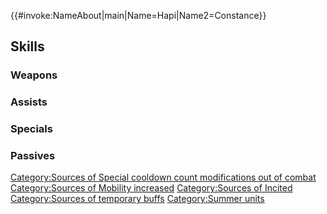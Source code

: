 {{#invoke:NameAbout|main|Name=Hapi|Name2=Constance}}{{HeroPage Tabs}}
{{Hero Infobox
|Name=Hapi
|Title=Eternal Sunlit Pair
|WeaponType=Blue Tome
|MoveType=Flying
|secondPerson=Constance
|Origin=Fire Emblem: Three Houses
|Gender=FF
|duo=Grants Special cooldown count-1 to unit.<br><br>Grants "unit can move 1 extra space (that turn only; does not stack)" and 【Incited】to unit for 1 turn.<br><br>Once used, Duo Skill cannot be activated again right away. At start of every third turn, if Duo Skill has already been used, unit can use Duo Skill again.<br><br>【Incited】<br>If unit initiates combat, grants bonus to unit's Atk/Spd/Def/Res = number of spaces from start position to end position of unit during combat (max 3; that turn only).
|Duel=215
|actorEN=Sachika Misawa,Sarah Emi Bridcutt
|noActorEN=1
|actorJP=三澤紗千香,ブリドカットセーラ恵美
|artist=cuboon
|additionDate=July 7, 2025
|releaseDate=July 8, 2025
|cv1=12
|cv2=450400
|TagID=比翼ハピ
|InternalID=1259
|Properties=special,duo
|description=Hapi calls forth monsters with her sighs and Constance seeks to rebuild House Nuvelle. Will their bond grow even stronger in a land of perpetual summer? They appear in Fire Emblem: Three Houses.
}}
{{Stats Page
|Lv1HP=21|Lv1ATK=9|Lv1SPD=11|Lv1DEF=4|Lv1RES=6
|GRHP=55|GRATK=90|GRSPD=80|GRDEF=30|GRRES=50
}}
==Skills==
===Weapons===
{{Weapons Table
|weapon1=Thunder
|weapon1Default=1
|weapon1Unlock=1
|weapon2=Elthunder
|weapon2Default=2
|weapon2Unlock=2
|weapon3=Thoron
|weapon3Default=4
|weapon3Unlock=3
|weapon4=Summer Chilling
|weapon4Default=5
|weapon4Unlock=5
}}
===Assists===
{{Assists Table}}
===Specials===
{{Specials Table
|special1=Rising Light
|special1Default=4
|special1Unlock=3
|special2=Blazing Light
|special2Unlock=4
}}
===Passives===
{{Passives Table
|passiveA1=Life and Death 1
|passiveA2=Life and Death 2
|passiveA3=Life and Death 3
|passiveA4=Verge of Death
|passiveA1Unlock=2
|passiveA2Unlock=3
|passiveA3Unlock=4
|passiveA4Unlock=5
|passiveB1=S/R Far Trace 1
|passiveB2=S/R Far Trace 2
|passiveB3=S/R Far Trace 3
|passiveB4=S/R Far Resound
|passiveB1Unlock=2
|passiveB2Unlock=3
|passiveB3Unlock=4
|passiveB4Unlock=5
|passiveC1=Spd/Res Rein 1
|passiveC2=Spd/Res Rein 2
|passiveC3=Spd/Res Rein 3
|passiveC4=Spd/Res Crux
|passiveC1Unlock=2
|passiveC2Unlock=3
|passiveC3Unlock=4
|passiveC4Unlock=5
}}
{{Heroes Navbox}}
[[Category:Sources of Special cooldown count modifications out of combat]]
[[Category:Sources of Mobility increased]]
[[Category:Sources of Incited]]
[[Category:Sources of temporary buffs]]
[[Category:Summer units]]